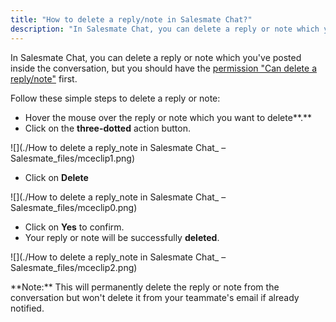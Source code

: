 ```yaml
---
title: "How to delete a reply/note in Salesmate Chat?"
description: "In Salesmate Chat, you can delete a reply or note which you've posted inside the conversation, but you should have the [permission "Can delete a reply..."
---
```


In Salesmate Chat, you can delete a reply or note which you've posted inside the conversation, but you should have the [permission "Can delete a reply/note"](https://support.salesmate.io/hc/en-us/articles/360058438992) first.

Follow these simple steps to delete a reply or note:

*   Hover the mouse over the reply or note which you want to delete**.**
*   Click on the **three-dotted** action button.

![](./How to delete a reply_note in Salesmate Chat_ – Salesmate_files/mceclip1.png)

*   Click on **Delete**

![](./How to delete a reply_note in Salesmate Chat_ – Salesmate_files/mceclip0.png)

*   Click on **Yes** to confirm.
*   Your reply or note will be successfully **deleted**.

![](./How to delete a reply_note in Salesmate Chat_ – Salesmate_files/mceclip2.png)

<Note>
**Note:** This will permanently delete the reply or note from the conversation but won't delete it from your teammate's email if already notified.
</Note>